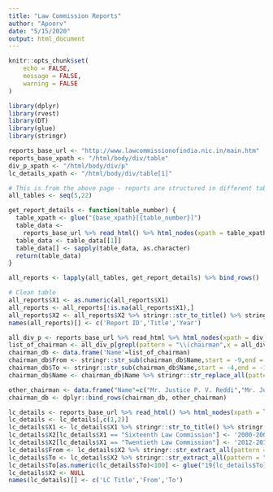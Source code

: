 ```yaml
---
title: "Law Commission Reports"
author: "Apoorv"
date: "5/15/2020"
output: html_document
---
```


```r
knitr::opts_chunk$set(
	echo = FALSE,
	message = FALSE,
	warning = FALSE
)
```

```r
library(dplyr)
library(rvest)
library(DT)
library(glue)
library(stringr)
```

```r
reports_base_url <- "http://www.lawcommissionofindia.nic.in/main.htm"
reports_base_xpath <- "/html/body/div/table"
div_p_xpath <- "/html/body/div/p"
lc_details_xpath <- "/html/body/div/table[1]"
```

```r
# This is from the above page - reports are structured in different tables with sequential ID's 
all_tables <- seq(5,22)

get_report_details <- function(table_number) {
  table_xpath <- glue("{base_xpath}[{table_number}]")
  table_data <-
    reports_base_url %>% read_html() %>% html_nodes(xpath = table_xpath) %>% html_table()
  table_data <- table_data[[1]]
  table_data[] <- sapply(table_data, as.character)
  return(table_data)
}

all_reports <- lapply(all_tables, get_report_details) %>% bind_rows()

# Clean table
all_reports$X1 <- as.numeric(all_reports$X1)
all_reports <- all_reports[!is.na(all_reports$X1),]
all_reports$X2 <- all_reports$X2 %>% stringr::str_to_title() %>% stringr::str_squish()
names(all_reports)[] <- c('Report ID','Title','Year')
```

```r
all_div_p <- reports_base_url %>% read_html %>% html_nodes(xpath = div_p_xpath) %>% html_text()
list_of_chairman <- all_div_p[grepl(pattern = "\\(chairman",x = all_div_p, ignore.case = TRUE)] %>% stringr::str_squish() %>% stringr::str_replace_all(pattern = "\\(|\\)",replacement = "")
chairman_db <- data.frame('Name'=list_of_chairman)
chairman_db$From <- stringr::str_sub(chairman_db$Name,start = -9,end = -6)
chairman_db$To <- stringr::str_sub(chairman_db$Name,start = -4,end = -1)
chairman_db$Name <- chairman_db$Name %>% stringr::str_replace_all(pattern = "[:digit:]+\\-[:digit:]+",replacement = "") %>% stringr::str_replace_all(pattern = "Chairman",replacement = "") %>% stringr::str_squish()

other_chairman <- data.frame("Name"=c("Mr. Justice P. V. Reddi","Mr. Justice D. K. Jain","Mr. Justice A. P. Shah","Dr. Justice Balbir Singh Chauhan"), "From"=c("2009","2012","2013","2015"), "To"=c("2012","2013","2015","2018"))
chairman_db <- dplyr::bind_rows(chairman_db, other_chairman)
```

```r
lc_details <- reports_base_url %>% read_html() %>% html_nodes(xpath = lc_details_xpath) %>% html_table() %>% dplyr::bind_rows()
lc_details <- lc_details[,c(1,2)]
lc_details$X1 <- lc_details$X1 %>% stringr::str_to_title() %>% stringr::str_squish()
lc_details$X2[lc_details$X1 == "Sixteenth Law Commission"] <- '2000-2003'
lc_details$X2[lc_details$X1 == "Twentieth Law Commission"] <- '2012-2015'
lc_details$From <- lc_details$X2 %>% stringr::str_extract_all(pattern = "[:digit:]+\\-") %>% unlist() %>% stringr::str_replace_all(pattern = "\\-",replacement = "") %>% stringr::str_squish()
lc_details$To <- lc_details$X2 %>% stringr::str_extract_all(pattern = "\\-[:digit:]+") %>% unlist() %>% stringr::str_replace_all(pattern = "\\-",replacement = "") %>% stringr::str_squish()
lc_details$To[as.numeric(lc_details$To)<100] <- glue("19{lc_details$To}")
lc_details$X2 <- NULL
names(lc_details)[] <- c('LC Title','From','To')
```
